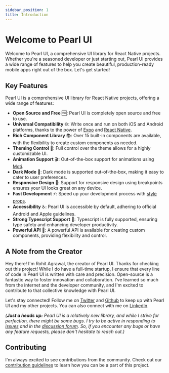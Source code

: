 ```yaml
---
sidebar_position: 1
title: Introduction
---
```


# Welcome to Pearl UI

Welcome to Pearl UI, a comprehensive UI library for React Native projects. Whether you're a seasoned developer or just starting out, Pearl UI provides a wide range of features to help you create beautiful, production-ready mobile apps right out of the box. Let's get started!

## Key Features

Pearl UI is a comprehensive UI library for React Native projects, offering a wide range of features:

- **Open Source and Free** 🆓: Pearl UI is completely open source and free to use.
- **Universal Compatibility** 🌐: Write once and run on both iOS and Android platforms, thanks to the power of [Expo](https://docs.expo.dev/) and [React Native](https://reactnative.dev/).
- **Rich Component Library** 📚: Over 15 built-in components are available, with the flexibility to create custom components as needed.
- **Theming Control** 🎨: Full control over the theme allows for a highly customizable UI.
- **Animation Support** 🎬: Out-of-the-box support for animations using [Moti](https://moti.fyi/).
- **Dark Mode** 🌙: Dark mode is supported out-of-the-box, making it easy to cater to user preferences.
- **Responsive Design** 📱: Support for responsive design using breakpoints ensures your UI looks great on any device.
- **Fast Development** ⚡: Speed up your development process with [style props](https://docs.pearl-ui.dev/docs/core-features/style-props).
- **Accessibility** ♿: Pearl UI is accessible by default, adhering to official Android and Apple guidelines.
- **Strong Typescript Support** 🦾: Typescript is fully supported, ensuring type safety and enhancing developer productivity.
- **Powerful API** 💪: A powerful API is available for creating custom components, providing flexibility and control.

## A Note from the Creator

Hey there! I'm Rohit Agrawal, the creator of Pearl UI. Thanks for checking out this project! While I do have a full-time startup, I ensure that every line of code in Pearl UI is written with care and precision. Open-source is a fantastic way to foster innovation and collaboration. I've learned so much from the internet and the developer community, and I'm excited to contribute to that collective knowledge with Pearl UI.

Let's stay connected! Follow me on [Twitter](https://twitter.com/_rohitagrawal_) and [Github](https://github.com/agrawal-rohit) to keep up with Pearl UI and my other projects. You can also connect with me on [LinkedIn](https://www.linkedin.com/in/rohitagrawal9009/).

_(**Just a heads up:** Pearl UI is a relatively new library, and while I strive for perfection, there might be some bugs. I try to be active in responding to [issues](https://github.com/agrawal-rohit/pearl-ui/issues) and in the [discussion forum](https://github.com/agrawal-rohit/pearl-ui/discussions). So, if you encounter any bugs or have any feature requests, please don't hesitate to reach out.)_

## Contributing

I'm always excited to see contributions from the community. Check out our [contribution guidelines](https://github.com/agrawal-rohit/pearl-ui/blob/main/CONTRIBUTING.md) to learn how you can be a part of this project.
